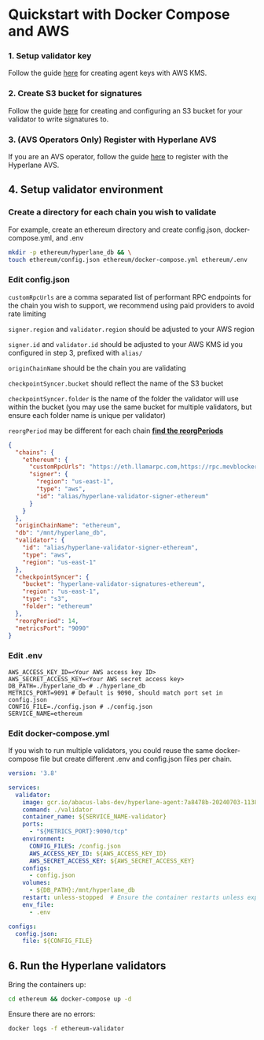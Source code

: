 
# Quickstart with Docker Compose and AWS

### 1. Setup validator key

Follow the guide [here](../set-up-agent-keys.mdx#2-aws-kms) for creating agent keys with AWS KMS.

### 2. Create S3 bucket for signatures

Follow the guide [here](./validator-signatures-aws.mdx) for creating and configuring an S3 bucket for your validator to write signatures to.

### 3. (AVS Operators Only) Register with Hyperlane AVS

If you are an AVS operator, follow the guide [here](../../guides/avs-operator-guide#4-register-your-operator) to register with the Hyperlane AVS.

## 4. Setup validator environment

### Create a directory for each chain you wish to validate

For example, create an ethereum directory and create config.json, docker-compose.yml, and .env
```bash
mkdir -p ethereum/hyperlane_db && \
touch ethereum/config.json ethereum/docker-compose.yml ethereum/.env
```

### Edit config.json

`customRpcUrls` are a comma separated list of performant RPC endpoints for the chain you wish to support, we recommend using paid providers to avoid rate limiting

`signer.region` and `validator.region` should be adjusted to your AWS region

`signer.id` and `validator.id` should be adjusted to your AWS KMS id you configured in step 3, prefixed with `alias/`

`originChainName` should be the chain you are validating

`checkpointSyncer.bucket` should reflect the name of the S3 bucket

`checkpointSyncer.folder` is the name of the folder the validator will use within the bucket (you may use the same bucket for multiple validators, but ensure each folder name is unique per validator)

`reorgPeriod` may be different for each chain [**find the reorgPeriods**](https://github.com/hyperlane-xyz/hyperlane-registry/tree/main/chains)

```json
{
  "chains": {
    "ethereum": {
      "customRpcUrls": "https://eth.llamarpc.com,https://rpc.mevblocker.io",
      "signer": {
        "region": "us-east-1",
        "type": "aws",
        "id": "alias/hyperlane-validator-signer-ethereum"
      }
    }
  },
  "originChainName": "ethereum",
  "db": "/mnt/hyperlane_db",
  "validator": {
    "id": "alias/hyperlane-validator-signer-ethereum",
    "type": "aws",
    "region": "us-east-1"
  },
  "checkpointSyncer": {
    "bucket": "hyperlane-validator-signatures-ethereum",
    "region": "us-east-1",
    "type": "s3",
    "folder": "ethereum"
  },
  "reorgPeriod": 14,
  "metricsPort": "9090"
}
```

### Edit .env

```
AWS_ACCESS_KEY_ID=<Your AWS access key ID>
AWS_SECRET_ACCESS_KEY=<Your AWS secret access key>
DB_PATH=./hyperlane_db # ./hyperlane_db
METRICS_PORT=9091 # Default is 9090, should match port set in config.json
CONFIG_FILE=./config.json # ./config.json
SERVICE_NAME=ethereum
```

### Edit docker-compose.yml

If you wish to run multiple validators, you could reuse the same docker-compose file but create different .env and config.json files per chain. 

```yaml
version: '3.8' 

services:
  validator:
    image: gcr.io/abacus-labs-dev/hyperlane-agent:7a8478b-20240703-113821
    command: ./validator
    container_name: ${SERVICE_NAME-validator}
    ports:
      - "${METRICS_PORT}:9090/tcp"
    environment:
      CONFIG_FILES: /config.json
      AWS_ACCESS_KEY_ID: ${AWS_ACCESS_KEY_ID}
      AWS_SECRET_ACCESS_KEY: ${AWS_SECRET_ACCESS_KEY}
    configs:
      - config.json
    volumes:
      - ${DB_PATH}:/mnt/hyperlane_db
    restart: unless-stopped  # Ensure the container restarts unless explicitly stopped
    env_file:
      - .env

configs:
  config.json:
    file: ${CONFIG_FILE}
```

## 6. Run the Hyperlane validators

Bring the containers up:

```bash
cd ethereum && docker-compose up -d
```

Ensure there are no errors:

```bash
docker logs -f ethereum-validator
```

